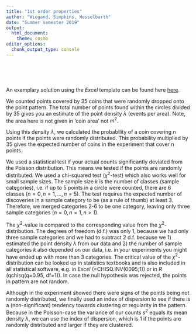 ```yaml
---
title: "1st order properties"
author: "Wiegand, Simpkins, Hesselbarth"
date: "Summer semester 2019"
output: 
  html_document:
    theme: cosmo
editor_options: 
  chunk_output_type: console
---
```


<br>
<br>
<br>

An exemplary solution using the _Excel_ template can be found here [here](Practical_1_coin_table_solution.xlsx).

We counted points covered by 35 coins that were randomly dropped onto the point pattern. The total number of points found within the circles divided by 35 gives you an estimate of the point density $\lambda$ (events per area). Note, the area here is not given in 'coin area' not $m^2$.

Using this density $\lambda$, we calculated the probability of a coin covering n points if the points were randomly distributed. This probability multiplied by 35 gives the expected number of coins in the experiment that cover n points.

We used a statistical test if your actual counts significantly deviated from the Poisson distribution. This means we tested if the points are randomly distributed. We used a chi-squared test ($\chi^2$-test) which also works well for small sample sizes. The sample size $k$ is the number of classes (sample categories), i.e. if up to 5 points in a circle were counted, there are 6 classes ($n=0, n=1, ..., n=5$). The test requires the expected number of discoveries in a sample category to be (as a rule of thumb) at least 3. Therefore, we merged categories 2-6 to be one category, leaving only three sample categories ($n=0, n=1, n>1$).

The $\chi^2$-value is compared to the corresponding value from the $\chi^2$-distribution. The degrees of freedom (d.f.) was only 1, because we had only three sample categories and we had to subtract 2 d.f. because we 1) estimated the point density $\lambda$ from our data and 2) the number of sample categories $k$ also depended on our data, i.e. in your experiments you might have ended up with more than 3 categories. The critical value of the $\chi^2$-distribution can be looked up in statistics textbooks and is also included in all statistical software, e.g. in _Excel_ (=CHISQ.INV(0095;1)) or in _R_ (qchisq(q=0.95, df=1)). In case the null hypothesis was rejected, the points in pattern are not random.

Although in the experiment showed there were signs of the points being not randomly distributed, we finally used an index of dispersion to see if there is a (non-significant) tendency towards clustering or regularity in the pattern. Because in the Poisson-case the variance of our counts $s^2$ equals its mean density $\lambda$, we can use the index of dispersion, which is 1 if the points are randomly distributed and larger if they are clustered.